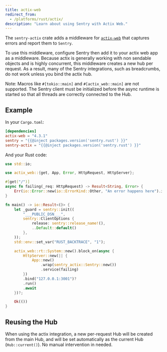 ```yaml
---
title: actix-web
redirect_from:
  - /platforms/rust/actix/
description: "Learn about using Sentry with Actix Web."
---
```


The `sentry-actix` crate adds a middleware for [`actix-web`](https://actix.rs/) that captures errors and report them to `Sentry`.

To use this middleware, configure Sentry then add it to your actix web app as a middleware. Because actix is generally working with non sendable objects and is highly concurrent, this middleware creates a new hub per request. As a result, many of the Sentry integrations, such as breadcrumbs, do not work unless you bind the actix hub.

Note: Macros like `#[tokio::main]` and `#[actix_web::main]` are not supported. The Sentry client must be initialized before the async runtime is started so that all threads are correctly connected to the Hub.

## Example

In your `Cargo.toml`:

```toml {filename:Cargo.toml}
[dependencies]
actix-web = "4.3.1"
sentry = "{{@inject packages.version('sentry.rust') }}"
sentry-actix = "{{@inject packages.version('sentry.rust') }}"
```

And your Rust code:

<SignInNote />

```rust {filename:main.rs}
use std::io;

use actix_web::{get, App, Error, HttpRequest, HttpServer};

#[get("/")]
async fn failing(_req: HttpRequest) -> Result<String, Error> {
    Err(io::Error::new(io::ErrorKind::Other, "An error happens here").into())
}

fn main() -> io::Result<()> {
    let _guard = sentry::init((
        "___PUBLIC_DSN___",
        sentry::ClientOptions {
            release: sentry::release_name!(),
            ..Default::default()
        },
    ));
    std::env::set_var("RUST_BACKTRACE", "1");

    actix_web::rt::System::new().block_on(async {
        HttpServer::new(|| {
            App::new()
                .wrap(sentry_actix::Sentry::new())
                .service(failing)
        })
        .bind("127.0.0.1:3001")?
        .run()
        .await
    })?;

    Ok(())
}
```

## Reusing the Hub

When using the actix integration, a new per-request Hub will be created from the main Hub, and will be set automatically as the current Hub (`Hub::current()`).
No manual intervention in needed.

